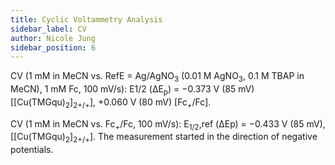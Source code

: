 ```yaml
---
title: Cyclic Voltammetry Analysis
sidebar_label: CV
author: Nicole Jung
sidebar_position: 6
---
```



CV (1 mM in MeCN vs. RefE = Ag/AgNO<sub>3</sub> (0.01 M AgNO<sub>3</sub>, 0.1 M TBAP in MeCN), 1 mM Fc, 100 mV/s): E1/2 (ΔE<sub>p</sub>) = −0.373 V (85 mV) [[Cu(TMGqu)<sub>2</sub>]<sub>2+/+</sub>], +0.060 V (80 mV) [Fc<sub>+</sub>/Fc]. 

CV (1 mM in MeCN vs. Fc<sub>+</sub>/Fc, 100 mV/s): E<sub>1/2</sub>,ref (ΔEp) = −0.433 V (85 mV), [[Cu(TMGqu)<sub>2</sub>]<sub>2+/+</sub>]. The measurement started in the direction of negative potentials.
